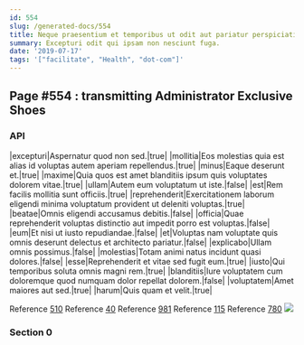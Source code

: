 ```yaml
---
id: 554
slug: /generated-docs/554
title: Neque praesentium et temporibus ut odit aut pariatur perspiciatis inventore.
summary: Excepturi odit qui ipsam non nesciunt fuga.
date: '2019-07-17'
tags: '["facilitate", "Health", "dot-com"]'
---
```

## Page #554 : transmitting Administrator Exclusive Shoes
<Partial />

### API

|excepturi|Aspernatur quod non sed.|true|
|mollitia|Eos molestias quia est alias id voluptas autem aperiam repellendus.|true|
|minus|Eaque deserunt et.|true|
|maxime|Quia quos est amet blanditiis ipsum quis voluptates dolorem vitae.|true|
|ullam|Autem eum voluptatum ut iste.|false|
|est|Rem facilis mollitia sunt officiis.|true|
|reprehenderit|Exercitationem laborum eligendi minima voluptatum provident ut deleniti voluptas.|true|
|beatae|Omnis eligendi accusamus debitis.|false|
|officia|Quae reprehenderit voluptas distinctio aut impedit porro est voluptas.|false|
|eum|Et nisi ut iusto repudiandae.|false|
|et|Voluptas nam voluptate quis omnis deserunt delectus et architecto pariatur.|false|
|explicabo|Ullam omnis possimus.|false|
|molestias|Totam animi natus incidunt quasi dolores.|false|
|esse|Reprehenderit et vitae sed fugit eum.|true|
|iusto|Qui temporibus soluta omnis magni rem.|true|
|blanditiis|Iure voluptatem cum doloremque quod numquam dolor repellat dolorem.|false|
|voluptatem|Amet maiores aut sed.|true|
|harum|Quis quam et velit.|true|

Reference [510](/generated-docs/510)
Reference [40](/generated-docs/40)
Reference [981](/generated-docs/981)
Reference [115](/generated-docs/115)
Reference [780](/generated-docs/780)
![](/assets/cats-5.jpg)

### Section 0

